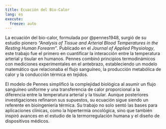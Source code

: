 ```yaml
---
title: Ecuación del Bio-Calor
lang: es
execute: 
  freeze: auto
---
```


La ecuación del bio-calor, formulada por @pennes1948, surgió de su estudio pionero *"Analysis of Tissue and Arterial Blood Temperatures in the Resting Human Forearm"*. Publicado en el *Journal of Applied Physiology*, este trabajo fue el primero en cuantificar la interacción entre la temperatura arterial y tisular en humanos. Pennes combinó principios termodinámicos con mediciones experimentales en el antebrazo, estableciendo un modelo matemático que relacionaba el flujo sanguíneo, la producción metabólica de calor y la conducción térmica en tejidos.  

El modelo de Pennes simplificó la complejidad biológica al asumir un flujo sanguíneo uniforme y una transferencia de calor proporcional a la diferencia entre la temperatura arterial y la tisular. Aunque posteriores investigaciones refinaron sus supuestos, su ecuación sigue siendo un referente en bioingeniería térmica. Su trabajo no solo sentó las bases para aplicaciones clínicas, como la hipertermia oncológica, sino que también inspiró avances en el estudio de la termorregulación humana y el diseño de dispositivos médicos.